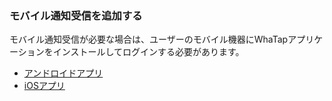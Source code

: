 ### モバイル通知受信を追加する

モバイル通知受信が必要な場合は、ユーザーのモバイル機器にWhaTapアプリケーションをインストールしてログインする必要があります。

-   [アンドロイドアプリ](https://play.google.com/store/apps/details?id=io.whatap.app.WhaTap&hl=ko)
-   [iOSアプリ](https://apps.apple.com/kr/app/whatap/id1252504621)
